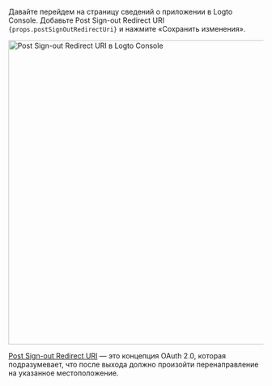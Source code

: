 <p>
  Давайте перейдем на страницу сведений о приложении в Logto Console. Добавьте Post Sign-out
  Redirect URI <code>{props.postSignOutRedirectUri}</code> и нажмите «Сохранить изменения».
</p>

<img alt="Post Sign-out Redirect URI в Logto Console" src={props.figureSrc} width="600px" />

[Post Sign-out Redirect URI](https://openid.net/specs/openid-connect-rpinitiated-1_0.html#RPLogout) — это концепция OAuth 2.0, которая подразумевает, что после выхода должно произойти перенаправление на указанное местоположение.
